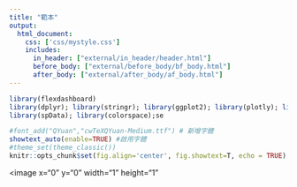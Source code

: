```yaml
---
title: "範本"
output: 
  html_document:
    css: ['css/mystyle.css']
    includes:
      in_header: ["external/in_header/header.html"]
      before_body: ["external/before_body/bf_body.html"]
      after_body: ["external/after_body/af_body.html"]
---
```


```r
library(flexdashboard)
library(dplyr); library(stringr); library(ggplot2); library(plotly); library(lubridate); library(readr); library(tidyr); library(showtext); library(sf); library(osmdata); library(rmapshaper); library(htmlwidgets); library(widgetframe); library(htmltools)
library(spData); library(colorspace);se

#font_add("QYuan","cwTeXQYuan-Medium.ttf") # 新增字體
showtext_auto(enable=TRUE) #啟用字體
#theme_set(theme_classic())
knitr::opts_chunk$set(fig.align='center', fig.showtext=T, echo = TRUE)
```

<g xmlns="http://www.w3.org/2000/svg" id="GRID.rastergrob.100.1" class="rastergrob grob gDesc">
                <g id="GRID.rastergrob.100.1.1" transform="translate(241.41, 116.61)">
                  <g id="GRID.rastergrob.100.1.1.scale" transform="scale(52.9, -33.22)">
                    <image x="0" y="0" width="1" height="1" 